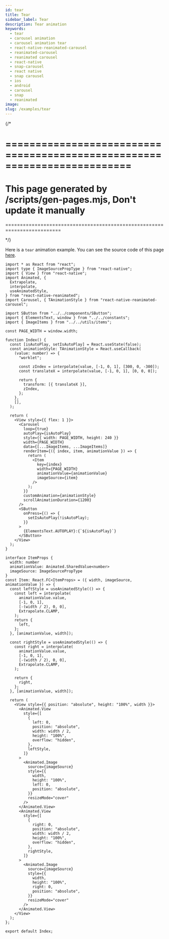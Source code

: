 ```yaml
---
id: tear
title: Tear
sidebar_label: Tear
description: Tear animation
keywords:
  - tear
  - carousel animation
  - carousel animation tear
  - react-native-reanimated-carousel
  - reanimated-carousel
  - reanimated carousel
  - react-native
  - snap-carousel
  - react native
  - snap carousel
  - ios
  - android
  - carousel
  - snap
  - reanimated
image:
slug: /examples/tear
---
```


{/* 

=========================================================================
=========================================================================
This page generated by /scripts/gen-pages.mjs, Don't update it manually 
=========================================================================
=========================================================================

*/}

Here is a `tear` animation example. You can see the source code of this page [here](https://github.com/dohooo/react-native-reanimated-carousel/blob/main/example/app/src/pages/tear/index.tsx).


<Page page='tear' />

```tsx copy
import * as React from "react";
import type { ImageSourcePropType } from "react-native";
import { View } from "react-native";
import Animated, {
  Extrapolate,
  interpolate,
  useAnimatedStyle,
} from "react-native-reanimated";
import Carousel, { TAnimationStyle } from "react-native-reanimated-carousel";

import SButton from "../../components/SButton";
import { ElementsText, window } from "../../constants";
import { ImageItems } from "../../utils/items";

const PAGE_WIDTH = window.width;

function Index() {
  const [isAutoPlay, setIsAutoPlay] = React.useState(false);
  const animationStyle: TAnimationStyle = React.useCallback(
    (value: number) => {
      "worklet";

      const zIndex = interpolate(value, [-1, 0, 1], [300, 0, -300]);
      const translateX = interpolate(value, [-1, 0, 1], [0, 0, 0]);

      return {
        transform: [{ translateX }],
        zIndex,
      };
    },
    [],
  );

  return (
    <View style={{ flex: 1 }}>
      <Carousel
        loop={true}
        autoPlay={isAutoPlay}
        style={{ width: PAGE_WIDTH, height: 240 }}
        width={PAGE_WIDTH}
        data={[...ImageItems, ...ImageItems]}
        renderItem={({ index, item, animationValue }) => {
          return (
            <Item
              key={index}
              width={PAGE_WIDTH}
              animationValue={animationValue}
              imageSource={item}
            />
          );
        }}
        customAnimation={animationStyle}
        scrollAnimationDuration={1200}
      />
      <SButton
        onPress={() => {
          setIsAutoPlay(!isAutoPlay);
        }}
      >
        {ElementsText.AUTOPLAY}:{`${isAutoPlay}`}
      </SButton>
    </View>
  );
}

interface ItemProps {
  width: number
  animationValue: Animated.SharedValue<number>
  imageSource: ImageSourcePropType
}
const Item: React.FC<ItemProps> = ({ width, imageSource, animationValue }) => {
  const leftStyle = useAnimatedStyle(() => {
    const left = interpolate(
      animationValue.value,
      [-1, 0, 1],
      [-(width / 2), 0, 0],
      Extrapolate.CLAMP,
    );
    return {
      left,
    };
  }, [animationValue, width]);

  const rightStyle = useAnimatedStyle(() => {
    const right = interpolate(
      animationValue.value,
      [-1, 0, 1],
      [-(width / 2), 0, 0],
      Extrapolate.CLAMP,
    );

    return {
      right,
    };
  }, [animationValue, width]);

  return (
    <View style={{ position: "absolute", height: "100%", width }}>
      <Animated.View
        style={[
          {
            left: 0,
            position: "absolute",
            width: width / 2,
            height: "100%",
            overflow: "hidden",
          },
          leftStyle,
        ]}
      >
        <Animated.Image
          source={imageSource}
          style={{
            width,
            height: "100%",
            left: 0,
            position: "absolute",
          }}
          resizeMode="cover"
        />
      </Animated.View>
      <Animated.View
        style={[
          {
            right: 0,
            position: "absolute",
            width: width / 2,
            height: "100%",
            overflow: "hidden",
          },
          rightStyle,
        ]}
      >
        <Animated.Image
          source={imageSource}
          style={{
            width,
            height: "100%",
            right: 0,
            position: "absolute",
          }}
          resizeMode="cover"
        />
      </Animated.View>
    </View>
  );
};

export default Index;

```